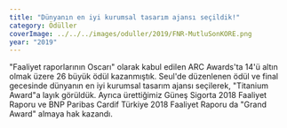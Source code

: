 ```yaml
---
title: "Dünyanın en iyi kurumsal tasarım ajansı seçildik!"
category: Ödüller
coverImage: ../../../images/oduller/2019/FNR-MutluSonKORE.png
year: "2019"
---
```



<SingleItemCoverImage src={ARCTitanyumOdulGrupFoto} coverImageAlt="" />

"Faaliyet raporlarının Oscarı" olarak kabul edilen ARC Awards'ta 14'ü altın olmak üzere 26 büyük ödül kazanmıştık. Seul'de düzenlenen ödül ve final gecesinde dünyanın en iyi kurumsal tasarım ajansı seçilerek, "Titanium Award"a layık görüldük. Ayrıca ürettiğimiz Güneş Sigorta 2018 Faaliyet Raporu ve BNP Paribas Cardif Türkiye 2018 Faaliyet Raporu da "Grand Award" almaya hak kazandı.
